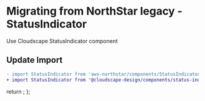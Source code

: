
<Meta title="Migration/StatusIndicator" />

# Migrating from NorthStar legacy - StatusIndicator

Use <Link href='https://cloudscape.design/components/status-indicator' target='_blank' external>Cloudscape StatusIndicator component</Link>

## Update Import

```diff
- import StatusIndicator from 'aws-northstar/components/StatusIndicator';
+ import StatusIndicator from '@cloudscape-design/components/status-indicator';
```

  return <SyntaxHighlighter/>;
};